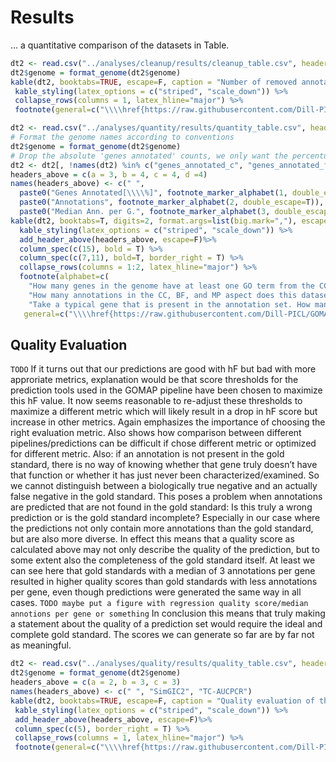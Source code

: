 # Results
... a quantitative comparison of the datasets in Table.

```r
dt2 <- read.csv("../analyses/cleanup/results/cleanup_table.csv", header=T, stringsAsFactors=F)
dt2$genome = format_genome(dt2$genome)
kable(dt2, booktabs=TRUE, escape=F, caption = "Number of removed annotations during cleanup.", col.names=c("Genome", "Dataset", "Obsolete Annotations", "Duplicates", "Annotations with Modifiers")) %>%
 kable_styling(latex_options = c("striped", "scale_down")) %>%
 collapse_rows(columns = 1, latex_hline="major") %>%
 footnote(general=c("\\\\href{https://raw.githubusercontent.com/Dill-PICL/GOMAP-Paper-2019.1/master/analyses/cleanup/results/cleanup_table.csv}{Download this table (CSV)}"), general_title="", threeparttable=T, escape=F)
```

```r
dt2 <- read.csv("../analyses/quantity/results/quantity_table.csv", header=T, stringsAsFactors=F)
# Format the genome names according to conventions
dt2$genome = format_genome(dt2$genome)
# Drop the absolute 'genes annotated' counts, we only want the percentual ones
dt2 <- dt2[, !names(dt2) %in% c("genes_annotated_c", "genes_annotated_f", "genes_annotated_p", "genes_annotated_a")]
headers_above = c(a = 3, b = 4, c = 4, d =4)
names(headers_above) <- c(" ", 
  paste0("Genes Annotated[\\\\%]", footnote_marker_alphabet(1, double_escape=T)), 
  paste0("Annotations", footnote_marker_alphabet(2, double_escape=T)),
  paste0("Median Ann. per G.", footnote_marker_alphabet(3, double_escape=T)))
kable(dt2, booktabs=T, digits=2, format.args=list(big.mark=","), escape=F, caption = "Quantitative metrics of the cleaned functional annotation sets. CC, BF, MP, and A refer to the aspects of the GO: Cellular Component, Biological Function, Molecular Process, and Any/All.", col.names=c("Genome", "Genes", "Dataset", "CC", "BF", "MP", "A","CC", "BF", "MP", "A","CC", "BF", "MP", "A")) %>%
  kable_styling(latex_options = c("striped", "scale_down")) %>%
  add_header_above(headers_above, escape=F)%>%
  column_spec(c(15), bold = T) %>%
  column_spec(c(7,11), bold=T, border_right = T) %>%
  collapse_rows(columns = 1:2, latex_hline="major") %>%
  footnote(alphabet=c(
    "How many genes in the genome have at least one GO term from the CC, BF, MP aspect annotated to them? A = How many at least one from any aspect? ($\\\\textrm{A} = \\\\textrm{CC} \\\\cup \\\\textrm{BF} \\\\cup \\\\textrm{MP}$)",
    "How many annotations in the CC, BF, and MP aspect does this dataset contain? A = How many in total? $\\\\textrm{A} = \\\\textrm{CC} + \\\\textrm{BF} + \\\\textrm{MP}$",
    "Take a typical gene that is present in the annotation set. How many annotations does it have in each aspect? A = How many in total? Please note that $\\\\textrm{A} \\\\neq \\\\textrm{CC} + \\\\textrm{BF} +\\\\textrm{MP}$"),
   general=c("\\\\href{https://raw.githubusercontent.com/Dill-PICL/GOMAP-Paper-2019.1/master/analyses/quantity/results/quantity_table.csv}{Download this table (CSV)}"), general_title="", threeparttable=T, escape=F)
```

## Quality Evaluation
`TODO` If it turns out that our predictions are good with hF but bad with more approriate metrics, explanation would be that score thresholds for the prediction tools used in the GOMAP pipeline have been chosen to maximize this hF value. It now seems reasonable to re-adjust these thresholds to maximize a different metric which will likely result in a drop in hF score but increase in other metrics. Again emphasizes the importance of choosing the right evaluation metric.
Also shows how comparison between different pipelines/predictions can be difficult if chose different metric or optimized for different metric.
Also: if an annotation is not present in the gold standard, there is no way of knowing whether that gene truly doesn't have that function or whether it has just never been characterized/examined. So we cannot distinguish between a biologically true negative and an actually false negative in the gold standard.
This poses a problem when annotations are predicted that are not found in the gold standard: Is this truly a wrong prediction or is the gold standard incomplete? Especially in our case where the predictions not only contain more annotations than the gold standard, but are also more diverse.
In effect this means that a quality score as calculated above may not only describe the quality of the prediction, but to some extent also the completeness of the gold standard itself.
At least we can see here that gold standards with a median of 3 annotations per gene resulted in higher quality scores than gold standards with less annotations per gene, even though predictions were generated the same way in all cases.
`TODO maybe put a figure with regression quality score/median annotions per gene or something`
In conclusion this means that truly making a statement about the quality of a prediction set would require the ideal and complete gold standard.
The scores we can generate so far are by far not as meaningful.


```r
dt2 <- read.csv("../analyses/quality/results/quality_table.csv", header=T, stringsAsFactors=F)
dt2$genome = format_genome(dt2$genome)
headers_above = c(a = 2, b = 3, c = 3)
names(headers_above) <- c(" ", "SimGIC2", "TC-AUCPCR")
kable(dt2, booktabs=TRUE, escape=F, caption = "Quality evaluation of the used GO annotation sets.", col.names=c("Genome", "Dataset", "CC", "BF", "MP", "CC", "BF", "MP")) %>%
 kable_styling(latex_options = c("striped", "scale_down")) %>%
 add_header_above(headers_above, escape=F)%>%
 column_spec(c(5), border_right = T) %>%
 collapse_rows(columns = 1, latex_hline="major") %>%
 footnote(general=c("\\\\href{https://raw.githubusercontent.com/Dill-PICL/GOMAP-Paper-2019.1/master/analyses/quality/results/quality_table.csv}{Download this table (CSV)}"), general_title="", threeparttable=T, escape=F)
```

